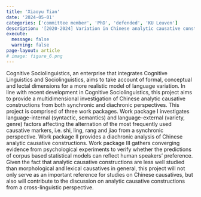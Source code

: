 ```yaml
---
title: 'Xiaoyu Tian'
date: '2024-05-01'
categories: ['committee member', 'PhD', 'defended', 'KU Leuven']
description: '[2020-2024] Variation in Chinese analytic causative constructions across time and varieties'
execute: 
  message: false
  warning: false
page-layout: article
# image: figure_6.png
---
```


Cognitive Sociolinguistics, an enterprise that integrates Cognitive Linguistics and Sociolinguistics, aims to take account of formal, conceptual and lectal dimensions for a more realistic model of language variation. In line with recent development in Cognitive Sociolinguistics, this project aims to provide a multidimensional investigation of Chinese analytic causative constructions from both synchronic and diachronic perspectives. This project is comprised of three work packages. Work package I investigates language-internal (syntactic, semantics) and language-external (variety, genre) factors affecting the alternation of the most frequently used causative markers, i.e. shi, ling, rang and jiao from a synchronic perspective. Work package II provides a diachronic analysis of Chinese analytic causative constructions. Work package III gathers converging evidence from psychological experiments to verify whether the predictions of corpus based statistical models can reflect human speakers’ preference. Given the fact that analytic causative constructions are less well studied than morphological and lexical causatives in general, this project will not only serve as an important reference for studies on Chinese causatives, but also will contribute to the discussion on analytic causative constructions from a cross-linguistic perspective.

<!-- [Find more about Fen Huang here.](https://www.arts.kuleuven.be/ling/qlvl/people/pages/00157540) -->
<!-- link needs to checked -->



